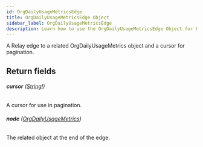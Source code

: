 ```yaml
---
id: OrgDailyUsageMetricsEdge
title: OrgDailyUsageMetricsEdge Object
sidebar_label: OrgDailyUsageMetricsEdge
description: Learn how to use the OrgDailyUsageMetricsEdge Object for Prismatic's API.
---
```


A Relay edge to a related OrgDailyUsageMetrics object and a cursor for pagination.

## Return fields

###### <b>cursor</b> ([String!](api/schema/scalar/String.mdx))

A cursor for use in pagination.

###### <b>node</b> ([OrgDailyUsageMetrics](api/schema/object/OrgDailyUsageMetrics.mdx))

The related object at the end of the edge.

